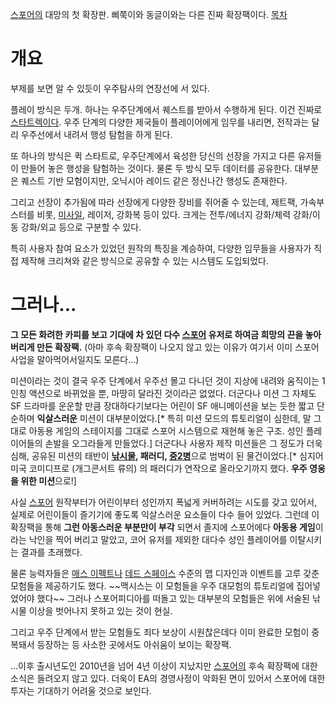 [[스포어]]의 대망의 첫 확장판. 삐쭉이와 동글이와는 다른 진짜 확장팩이다. 
[[목차]]
= 개요 =

부제를 보면 알 수 있듯이 우주탐사의 연장선에 서 있다.

플레이 방식은 두개. 하나는 우주단계에서 퀘스트를 받아서 수행하게 된다. 이건 진짜로 [[스타트렉]]이다. 우주 단계의 다양한 제국들이 플레이어에게 임무를 내리면, 전작과는 달리 우주선에서 내려서 행성 탐험을 하게 된다.

또 하나의 방식은 퀵 스타트로, 우주단계에서 육성한 당신의 선장을 가지고 다른 유저들이 만들어 놓은 행성을 탐험하는 것이다. 물론 두 방식 모두 데이터를 공유한다. 대부분은 퀘스트 기반 모험이지만, 오닉시아 레이드 같은 정신나간 행성도 존재한다.

그리고 선장이 추가됨에 따라 선장에게 다양한 장비를 쥐어줄 수 있는데, 제트팩, 가속부스터를 비롯, [[미사일]], 레이저, 강화복 등이 있다. 크게는 전투/에너지 강화/체력 강화/이동 강화/외교 등으로 구분할 수 있다.  

특히 사용자 참여 요소가 있었던 원작의 특징을 계승하여, 다양한 임무들을 사용자가 직접 제작해 크리쳐와 같은 방식으로 공유할 수 있는 시스템도 도입되었다.

= 그러나... =

'''그 모든 화려한 카피를 보고 기대에 차 있던 다수 [[스포어]] 유저로 하여금 희망의 끈을 놓아버리게 만든 확장팩.'''
(아마 후속 확장팩이 나오지 않고 있는 이유가 여기서 이미 스포어 사업을 말아먹어서일지도 모른다...)

미션이라는 것이 결국 우주 단계에서 우주선 몰고 다니던 것이 지상에 내려와 움직이는 1인칭 액션으로 바뀌었을 뿐, 마땅히 달라진 것이라곤 없었다. 더군다나 미션 그 자체도 SF 드라마를 운운할 만큼 장대하다기보다는 어린이 SF 애니메이션을 보는 듯한 짧고 단순하며 '''익살스러운''' 미션이 대부분이었다.[* 특히 미션 모드의 튜토리얼이 심한데, 말 그대로 아동용 게임의 스테이지를 그대로 스포어 시스템으로 재현해 놓은 구조. 성인 플레이어들의 손발을 오그라들게 만들었다.]
더군다나 사용자 제작 미션들은 그 정도가 더욱 심해, 공유된 미션의 태반이 '''[[낚시]]물, 패러디, [[중2병]]'''으로 범벅이 된 물건이었다.[* 심지어 미국 코미디프로 (개그콘서트 류의) 의 패러디가 연작으로 올라오기까지 했다. '''우주 영웅을 위한 미션'''으로!]

사실 [[스포어]] 원작부터가 어린이부터 성인까지 폭넓게 커버하려는 시도를 갖고 있어서, 실제로 어린이들이 즐기기에 좋도록 익살스러운 요소들이 다수 들어 있었다. 그런데 이 확장팩을 통해 '''그런 아동스러운 부분만이 부각''' 되면서 졸지에 스포어에다 '''아동용 게임'''이라는 낙인을 찍어 버리고 말았고, 코어 유저를 제외한 대다수 성인 플레이어를 이탈시키는 결과를 초래했다.

물론 능력자들은 [[매스 이펙트]]나 [[데드 스페이스]] 수준의 맵 디자인과 이벤트를 고루 갖춘 모험들을 제공하기도 했다. ~~맥시스는 이 모험들을 우주 대모험의 튜토리얼에 집어넣었어야 했다~~ 그러나 스포어피디아를 떠돌고 있는 대부분의 모험들은 위에 서술된 낚시물 이상을 벗어나지 못하고 있는 것이 현실.

그리고 우주 단계에서 받는 모험들도 죄다 보상이 시원찮은데다 이미 완료한 모험이 중복돼서 등장하는 등 사소한 곳에서도 아쉬움이 보이는 확장팩.  

...이후 출시년도인 2010년을 넘어 4년 이상이 지났지만 [[스포어]]의 후속 확장팩에 대한 소식은 들려오지 않고 있다. 더욱이 EA의 경영사정이 악화된 면이 있어서 스포어에 대한 투자는 기대하기 어려울 것으로 보인다.
